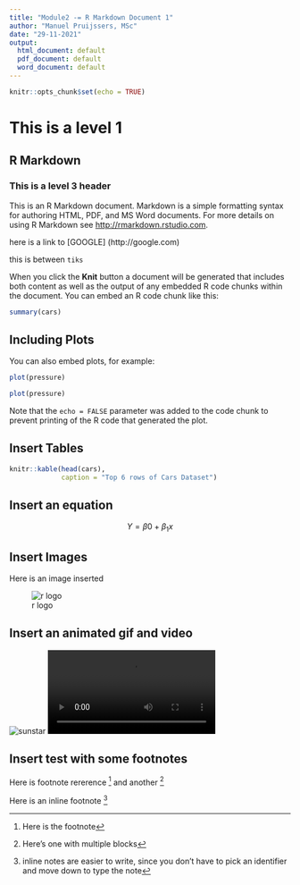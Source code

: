 ```yaml
---
title: "Module2 -= R Markdown Document 1"
author: "Manuel Pruijssers, MSc"
date: "29-11-2021"
output:
  html_document: default
  pdf_document: default
  word_document: default
---
```


```r
knitr::opts_chunk$set(echo = TRUE)
```

# This is a level 1

## R Markdown

### This is a level 3 header

This is an R Markdown document. Markdown is a simple formatting syntax for authoring HTML, PDF, and MS Word documents. For more details on using R Markdown see <http://rmarkdown.rstudio.com>.

here is a link to [GOOGLE] (http://google.com)

this is between `tiks`

When you click the **Knit** button a document will be generated that includes both content as well as the output of any embedded R code chunks within the document. You can embed an R code chunk like this:

```r
summary(cars)
```

## Including Plots

You can also embed plots, for example:

```r
plot(pressure)
```


```r
plot(pressure)
```

Note that the `echo = FALSE` parameter was added to the code chunk to prevent printing of the R code that generated the plot.


## Insert Tables

```r
knitr::kable(head(cars),
             caption = "Top 6 rows of Cars Dataset")
```


## Insert an equation

$$ Y = \beta0 + \beta_1x $$

## Insert Images

Here is an image inserted

![r logo](sunstar.png)

## Insert an animated gif and video

![sunstar](sunstar.gif)
![sunstar](sunstar.mp4)

## Insert test with some footnotes

Here is footnote rererence [^1] and another [^longnote]

Here is an inline footnote ^[inline notes are easier to write, since you don't have to pick an identifier and move down to type the note]

[^1]: Here is the footnote
[^longnote]: Here's one with multiple blocks